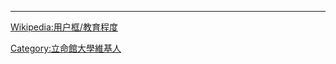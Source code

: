 {{Userbox
  |id = {{lang|ja|立命館}}
  |id-c = white
  |id-fc = FireBrick
  |id-s = 10
  |info = 這個維基人是'''[[立命館大學|<span style="color:white;">立命館大學</span>]]'''的校友、學生或老師。
  |info-c = FireBrick
  |info-s = 10
  |info-fc = #DCDCDC
  |border-c = FireBrick
  |border-s = 2
}}
<includeonly>[[Category:立命館大學維基人|{{PAGENAME}}]]</includeonly>
<noinclude>
<div style="clear:both">
----
[[Wikipedia:用户框/教育程度]]</div>
{{UF-hcard-part}}
[[Category:立命館大學維基人]]
</noinclude>